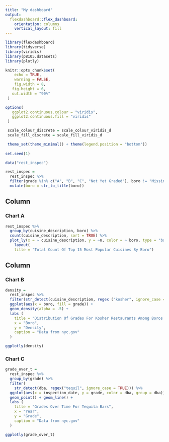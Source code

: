 ```yaml
---
title: "My dashboard"
output: 
  flexdashboard::flex_dashboard:
    orientation: columns
    vertical_layout: fill
---
```


```r
library(flexdashboard)
library(tidyverse)
library(viridis)
library(p8105.datasets)
library(plotly)

knitr::opts_chunk$set(
 	echo = TRUE,
 	warning = FALSE,
 	fig.width = 8, 
   fig.height = 6,
   out.width = "90%"
 )

options(
   ggplot2.continuous.colour = "viridis",
   ggplot2.continuous.fill = "viridis"
 )

 scale_colour_discrete = scale_colour_viridis_d
 scale_fill_discrete = scale_fill_viridis_d

 theme_set(theme_minimal() + theme(legend.position = "bottom"))
 
set.seed(1)

data("rest_inspec")

rest_inspec =
  rest_inspec %>%
  filter(grade %in% c("A", "B", "C", "Not Yet Graded"), boro != "Missing") %>% 
  mutate(boro = str_to_title(boro))

```

Column {data-width=650}
-----------------------------------------------------------------------

### Chart A

```r
rest_inspec %>% 
  group_by(cuisine_description, boro) %>% 
  count(cuisine_description, sort = TRUE) %>% 
  plot_ly(x = ~ cuisine_description, y = ~n, color = ~ boro, type = "bar") %>% 
    layout(
    title = "Total Count Of Top 15 Most Popular Cuisines By Boro")
```

Column {data-width=350}
-----------------------------------------------------------------------

### Chart B

```r
density = 
  rest_inspec %>% 
  filter(str_detect(cuisine_description, regex ("kosher", ignore_case = TRUE))) %>% 
  ggplot(aes(x = boro, fill = grade)) +
  geom_density(alpha = .5) +
  labs (
    title = "Distribution Of Grades For Kosher Restaurants Among Boros ",
    x = "Boro",
    y = "Density",
    caption = "Data from nyc.gov"
  )

ggplotly(density)
```

### Chart C

```r
grade_over_t = 
  rest_inspec %>% 
  group_by(grade) %>% 
  filter(
    str_detect(dba, regex("tequil", ignore_case = TRUE))) %>% 
  ggplot(aes(x = inspection_date, y = grade, color = dba, group = dba))+
  geom_point() + geom_line() +
  labs (
    title = "Grades Over Time For Tequila Bars",
    x = "Year",
    y = "Grade",
    caption = "Data from nyc.gov"
  )

ggplotly(grade_over_t)
```


